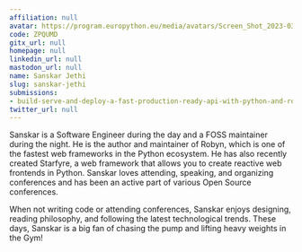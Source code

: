 ```yaml
---
affiliation: null
avatar: https://program.europython.eu/media/avatars/Screen_Shot_2023-03-06_at_18.10.46_Ahp4Phk.png
code: ZPQUMD
gitx_url: null
homepage: null
linkedin_url: null
mastodon_url: null
name: Sanskar Jethi
slug: sanskar-jethi
submissions:
- build-serve-and-deploy-a-fast-production-ready-api-with-python-and-robyn
twitter_url: null
---
```


Sanskar is a Software Engineer during the day and a FOSS maintainer during the night. He is the author and maintainer of Robyn, which is one of the fastest web frameworks in the Python ecosystem. He has also recently created Starfyre, a web framework that allows you to create reactive web frontends in Python. 
Sanskar loves attending, speaking, and organizing conferences and has been an active part of various Open Source conferences. 

When not writing code or attending conferences, Sanskar enjoys designing, reading philosophy, and following the latest technological trends. These days, Sanskar is a big fan of chasing the pump and lifting heavy weights in the Gym!